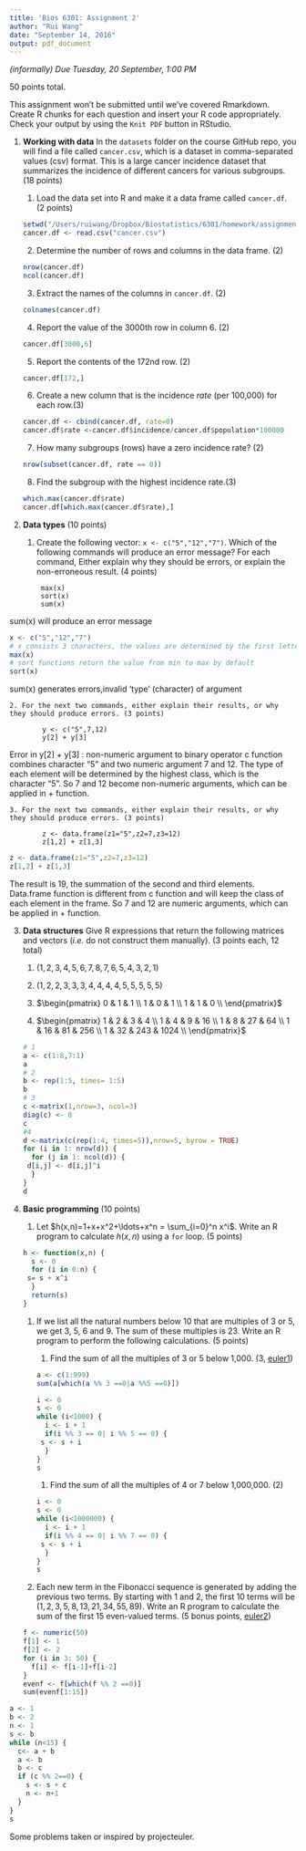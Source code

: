 ```yaml
---
title: 'Bios 6301: Assignment 2'
author: "Rui Wang"
date: "September 14, 2016"
output: pdf_document
---
```


*(informally) Due Tuesday, 20 September, 1:00 PM*

50 points total.

This assignment won't be submitted until we've covered Rmarkdown.
Create R chunks for each question and insert your R code appropriately.
Check your output by using the `Knit PDF` button in RStudio.

1. **Working with data** In the `datasets` folder on the course GitHub repo, you will find a file called `cancer.csv`, which is a dataset in comma-separated values (csv) format. This is a large cancer incidence dataset that summarizes the incidence of different cancers for various subgroups. (18 points)

    1. Load the data set into R and make it a data frame called `cancer.df`. (2 points)
    ```r
    setwd("/Users/ruiwang/Dropbox/Biostatistics/6301/homework/assignment 2")
    cancer.df <- read.csv("cancer.csv")
    ```
    
    2. Determine the number of rows and columns in the data frame. (2)
    ```r
    nrow(cancer.df)
    ncol(cancer.df)
    ```

    3. Extract the names of the columns in `cancer.df`. (2)
    ```r
    colnames(cancer.df)
    ```

    4. Report the value of the 3000th row in column 6. (2)
    ```r
    cancer.df[3000,6]
    ```

    5. Report the contents of the 172nd row. (2)
    ```r
    cancer.df[172,]
    ```

    6. Create a new column that is the incidence *rate* (per 100,000) for each row.(3)
    ```r
    cancer.df <- cbind(cancer.df, rate=0)
    cancer.df$rate <-cancer.df$incidence/cancer.df$population*100000
    ```

    7. How many subgroups (rows) have a zero incidence rate? (2)
    ```r
    nrow(subset(cancer.df, rate == 0))
    ```

    8. Find the subgroup with the highest incidence rate.(3)
    ```r
    which.max(cancer.df$rate)
    cancer.df[which.max(cancer.df$rate),]
    ```

2. **Data types** (10 points)

    1. Create the following vector: `x <- c("5","12","7")`. Which of the following commands will produce an error message? For each command, Either explain why they should be errors, or explain the non-erroneous result. (4 points)

            max(x)
            sort(x)
            sum(x)
            
sum(x) will produce an error message
```r
x <- c("5","12","7")
# x consists 3 characters, the values are determined by the first letter or number, 7>5>12
max(x)
# sort functions return the value from min to max by default
sort(x)
```
sum(x) generates errors,invalid 'type' (character) of argument


    2. For the next two commands, either explain their results, or why they should produce errors. (3 points)

            y <- c("5",7,12)
            y[2] + y[3]

Error in y[2] + y[3] : non-numeric argument to binary operator
c function combines character "5" and two numeric argument 7 and 12. The type of each element will be determined by the highest class, which is the character "5". So 7 and 12 become non-numeric arguments, which can be applied in + function.

    3. For the next two commands, either explain their results, or why they should produce errors. (3 points)

            z <- data.frame(z1="5",z2=7,z3=12)
            z[1,2] + z[1,3]
```r
z <- data.frame(z1="5",z2=7,z3=12)
z[1,2] + z[1,3]
```
The result is 19, the summation of the second and third elements. Data.frame function is different from c function and will keep the class of each element in the frame. So 7 and 12 are numeric arguments, which can be applied in + function.

3. **Data structures** Give R expressions that return the following matrices and vectors (*i.e.* do not construct them manually). (3 points each, 12 total)

    1. $(1,2,3,4,5,6,7,8,7,6,5,4,3,2,1)$
    
    2. $(1,2,2,3,3,3,4,4,4,4,5,5,5,5,5)$

    3. $\begin{pmatrix}
      0 & 1 & 1  \\
      1 & 0 & 1  \\
      1 & 1 & 0  \\
    \end{pmatrix}$

    4. $\begin{pmatrix}
      1 & 2 & 3 & 4 \\
      1 & 4 & 9 & 16 \\
      1 & 8 & 27 & 64  \\
      1 & 16 & 81 & 256 \\
      1 & 32 & 243 & 1024  \\
    \end{pmatrix}$
```r
# 1
a <- c(1:8,7:1)
a
# 2
b <- rep(1:5, times= 1:5)
b
# 3
c <-matrix(1,nrow=3, ncol=3)
diag(c) <- 0
c
#4
d <-matrix(c(rep(1:4, times=5)),nrow=5, byrow = TRUE)
for (i in 1: nrow(d)) {
  for (j in 1: ncol(d)) {
    d[i,j] <- d[i,j]^i
  }
}
d
```
4. **Basic programming** (10 points)

    1. Let $h(x,n)=1+x+x^2+\ldots+x^n = \sum_{i=0}^n x^i$. Write an R program to calculate $h(x,n)$ using a `for` loop. (5 points)
```r
h <- function(x,n) {
  s <- 0
  for (i in 0:n) {
    s= s + x^i
  }
  return(s)
}
```
    1. If we list all the natural numbers below 10 that are multiples of 3 or 5, we get 3, 5, 6 and 9. The sum of these multiples is 23. Write an R program to perform the following calculations. (5 points)

        1. Find the sum of all the multiples of 3 or 5 below 1,000. (3, [euler1])
```r
a <- c(1:999)
sum(a[which(a %% 3 ==0|a %%5 ==0)])
```
```r
i <- 0
s <- 0
while (i<1000) {
  i <- i + 1
  if(i %% 3 == 0| i %% 5 == 0) {
    s <- s + i
  }
}
s
```

        1. Find the sum of all the multiples of 4 or 7 below 1,000,000. (2)
```r
i <- 0
s <- 0
while (i<1000000) {
  i <- i + 1
  if(i %% 4 == 0| i %% 7 == 0) {
    s <- s + i
  }
}
s
```

    1. Each new term in the Fibonacci sequence is generated by adding the previous two terms. By starting with 1 and 2, the first 10 terms will be $(1, 2, 3, 5, 8, 13, 21, 34, 55, 89)$. Write an R program to calculate the sum of the first 15 even-valued terms. (5 bonus points, [euler2])
```r
f <- numeric(50)
f[1] <- 1
f[2] <- 2
for (i in 3: 50) {
  f[i] <- f[i-1]+f[i-2]
}
evenf <- f[which(f %% 2 ==0)]
sum(evenf[1:15])
```

```r
a <- 1
b <- 2
n <- 1
s <- b
while (n<15) {
  c<- a + b
  a <- b
  b <- c
  if (c %% 2==0) {
    s <- s + c
    n <- n+1
  }
}
s
```
Some problems taken or inspired by projecteuler.

[euler1]:https://projecteuler.net/problem=1
[euler2]: https://projecteuler.net/problem=2
